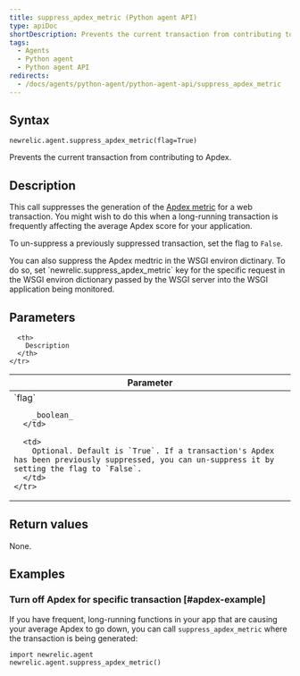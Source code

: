 ```yaml
---
title: suppress_apdex_metric (Python agent API)
type: apiDoc
shortDescription: Prevents the current transaction from contributing to Apdex.
tags:
  - Agents
  - Python agent
  - Python agent API
redirects:
  - /docs/agents/python-agent/python-agent-api/suppress_apdex_metric
---
```


## Syntax

```
newrelic.agent.suppress_apdex_metric(flag=True)
```

Prevents the current transaction from contributing to Apdex.

## Description

This call suppresses the generation of the [Apdex metric](/docs/apm/new-relic-apm/apdex/apdex-measuring-user-satisfaction) for a web transaction. You might wish to do this when a long-running transaction is frequently affecting the average Apdex score for your application.

To un-suppress a previously suppressed transaction, set the flag to `False`.

<Callout variant="tip">
  You can also suppress the Apdex medtric in the WSGI environ dictinary. To do so, set `newrelic.suppress_apdex_metric` key for the specific request in the WSGI environ dictionary passed by the WSGI server into the WSGI application being monitored.
</Callout>

## Parameters

<table>
  <thead>
    <tr>
      <th width="25%">
        Parameter
      </th>

      <th>
        Description
      </th>
    </tr>
  </thead>

  <tbody>
    <tr>
      <td>
        `flag`

        _boolean_
      </td>

      <td>
        Optional. Default is `True`. If a transaction's Apdex has been previously suppressed, you can un-suppress it by setting the flag to `False`.
      </td>
    </tr>
  </tbody>
</table>

## Return values

None.

## Examples

### Turn off Apdex for specific transaction [#apdex-example]

If you have frequent, long-running functions in your app that are causing your average Apdex to go down, you can call `suppress_apdex_metric` where the transaction is being generated:

```
import newrelic.agent
newrelic.agent.suppress_apdex_metric()
```
